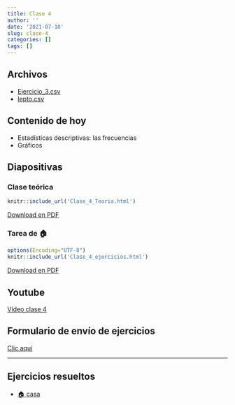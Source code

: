 ```yaml
---
title: Clase 4
author: ''
date: '2021-07-18'
slug: clase-4
categories: []
tags: []
---
```


## Archivos

- [Ejercicio_3.csv](Ejercicio_3.csv)
- [lepto.csv](lepto.csv)

## Contenido de hoy

- Estadísticas descriptivas: las frecuencias
- Gráficos

## Diapositivas

### Clase teórica

```r
knitr::include_url('Clase_4_Teoria.html')
```
[Download en PDF](Clase_4_Teoria_final.pdf)

### Tarea de 🏠
```r
options(Encoding="UTF-8")
knitr::include_url('Clase_4_ejercicios.html')
```

[Download en PDF](Clase_4_ejercicios.pdf)


## Youtube

[Vídeo clase 4](https://youtu.be/2QyXZqqBeo4)

## Formulario de envío de ejercicios

[Clic aquí](https://docs.google.com/forms/d/e/1FAIpQLSdXgG901WWmxcIkoagjPqXezzgyte-DjN0aIcqvxuxbQBCWuA/viewform)

--------------------------------------------------------------------------------

## Ejercicios resueltos

- [🏠 casa](Clase_4_viernes.R)

